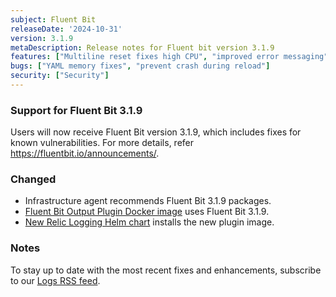 ```yaml
---
subject: Fluent Bit 
releaseDate: '2024-10-31'
version: 3.1.9
metaDescription: Release notes for Fluent bit version 3.1.9
features: ["Multiline reset fixes high CPU", "improved error messaging", "ctraces upgraded", "Calyptia_Fleet input and Elasticsearch input fixes", "Multiline filter enhancement",  "Calyptia output updates for Windows and agent registration"]
bugs: ["YAML memory fixes", "prevent crash during reload"]
security: ["Security"]
---
```


### Support for Fluent Bit 3.1.9

Users will now receive Fluent Bit version 3.1.9, which includes fixes for known vulnerabilities. For more details, refer  https://fluentbit.io/announcements/.

### Changed

* Infrastructure agent recommends Fluent Bit 3.1.9 packages.
* [Fluent Bit Output Plugin Docker image](https://hub.docker.com/r/newrelic/newrelic-fluentbit-output) uses Fluent Bit 3.1.9.
* [New Relic Logging Helm chart](https://github.com/newrelic/helm-charts/tree/master/charts/newrelic-logging) installs the new plugin image.

### Notes

To stay up to date with the most recent fixes and enhancements, subscribe to our [Logs RSS feed](/docs/release-notes/logs-release-notes/).